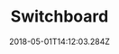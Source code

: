 ---
path: "/switchboard"
date: "2018-05-01T14:12:03.284Z"
title: "Switchboard"
tags: ["Machine Learning", "Tools"]
thumbnail: "https://i.imgur.com/TMOGIv6.gif"
cover: "switchboard-header.jpg"
embed: ''
about: "Switchboard allows journalists to create question-and-answer databases about different topics. It sorts incoming reader questions into clusters, and if the model thinks they are similar enough to ones that have already been answered, suggests answers in real time."
links: [['The New York Times', 'https://www.nytimes.com/interactive/2020/world/coronavirus-tips-advice.html'], ['R&D Video Series', 'https://rd.nytimes.com/projects/prioritizing-human-perspectives-in-natural-language-processing']]
components: [['code', 'Python, Go'], ['software', 'PyTorch, Kubernetes']]
credits: ''
press: []
excerpt: "Real time question answering system powered by NLP."
---